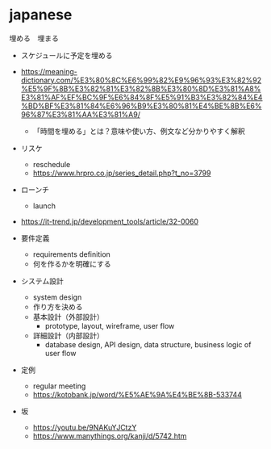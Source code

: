 # japanese

埋める　埋まる
- スケジュールに予定を埋める
- https://meaning-dictionary.com/%E3%80%8C%E6%99%82%E9%96%93%E3%82%92%E5%9F%8B%E3%82%81%E3%82%8B%E3%80%8D%E3%81%A8%E3%81%AF%EF%BC%9F%E6%84%8F%E5%91%B3%E3%82%84%E4%BD%BF%E3%81%84%E6%96%B9%E3%80%81%E4%BE%8B%E6%96%87%E3%81%AA%E3%81%A9/
  - 「時間を埋める」とは？意味や使い方、例文など分かりやすく解釈



- リスケ
  - reschedule
  - https://www.hrpro.co.jp/series_detail.php?t_no=3799

- ローンチ
  - launch

- https://it-trend.jp/development_tools/article/32-0060
- 要件定義
  - requirements definition
  - 何を作るかを明確にする
- システム設計
  - system design
  - 作り方を決める
  - 基本設計（外部設計）
    - prototype, layout, wireframe, user flow
  - 詳細設計（内部設計）
    - database design, API design, data structure, business logic of user flow


- 定例
  - regular meeting
  - https://kotobank.jp/word/%E5%AE%9A%E4%BE%8B-533744

- 坂
  - https://youtu.be/9NAKuYJCtzY
  - https://www.manythings.org/kanji/d/5742.htm
